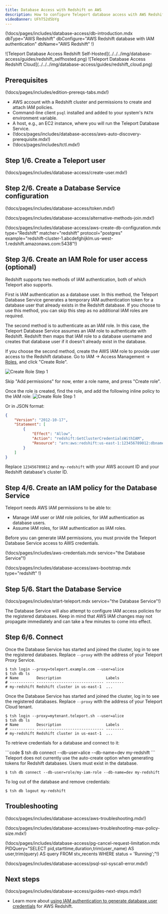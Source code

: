 ```yaml
---
title: Database Access with Redshift on AWS
description: How to configure Teleport database access with AWS Redshift PostgreSQL.
videoBanner: UFhT52d5bYg
---
```


(!docs/pages/includes/database-access/db-introduction.mdx  dbType="AWS Redshift" dbConfigure="AWS Redshift database with IAM authentication" dbName="AWS Redshift" !)

<Tabs>
<TabItem scope={["oss", "enterprise"]} label="Self-Hosted">
![Teleport Database Access Redshift Self-Hosted](../../../img/database-access/guides/redshift_selfhosted.png)
</TabItem>
<TabItem scope={["cloud"]} label="Teleport Enterprise Cloud">
![Teleport Database Access Redshift Cloud](../../../img/database-access/guides/redshift_cloud.png)
</TabItem>

</Tabs>

## Prerequisites

(!docs/pages/includes/edition-prereqs-tabs.mdx!)

- AWS account with a Redshift cluster and permissions to create and attach IAM
  policies.
- Command-line client `psql` installed and added to your system's `PATH` environment variable.
- A host, e.g., an EC2 instance, where you will run the Teleport Database
  Service.
- (!docs/pages/includes/database-access/aws-auto-discovery-prerequisite.mdx!)
- (!docs/pages/includes/tctl.mdx!)

## Step 1/6. Create a Teleport user

(!docs/pages/includes/database-access/create-user.mdx!)

## Step 2/6. Create a Database Service configuration

(!docs/pages/includes/database-access/token.mdx!)

(!docs/pages/includes/database-access/alternative-methods-join.mdx!)

(!docs/pages/includes/database-access/aws-create-db-configuration.mdx type="Redshift" matcher="redshift" protocol="postgres" example="redshift-cluster-1.abcdefghijklm.us-west-1.redshift.amazonaws.com:5438"!)

## Step 3/6. Create an IAM Role for user access (optional) 

Redshift supports two methods of IAM authentication, both of which Teleport
also supports.

First is IAM authentication as a database user. In this method, the Teleport
Database Service generates a temporary IAM authentication token for a database
user that already exists in the Redshift database. If you choose to use this
method, you can skip this step as no additional IAM roles are required.

The second method is to authenticate as an IAM role. In this case, the Teleport
Database Service assumes an IAM role to authenticate with Redshift. Redshift
then maps that IAM role to a database username and creates that database user
if it doesn't already exist in the database.

If you choose the second method, create the AWS IAM role to provide user access
to the Redshift database. Go to IAM -> Access Management ->
[Roles](https://console.aws.amazon.com/iamv2/home#/roles), and click "Create Role".

![Create Role Step 1](../../../img/database-access/guides/keyspaces/create-role-step1.png)

Skip "Add permissions" for now, enter a role name, and press "Create role".

Once the role is created, find the role, and add the following inline policy to
the IAM role:
![Create Role Step 1](../../../img/database-access/guides/create-redshift-iam-role-policy.png)

Or in JSON format:
```json
{
	"Version": "2012-10-17",
	"Statement": [
		{
			"Effect": "Allow",
			"Action": "redshift:GetClusterCredentialsWithIAM",
			"Resource": "arn:aws:redshift:us-east-1:123456789012:dbname:my-redshift/*"
		}
	]
}
```

Replace `123456789012` and `my-redshift` with your AWS account ID and your
Redshift database's cluster ID. 

## Step 4/6. Create an IAM policy for the Database Service

Teleport needs AWS IAM permissions to be able to:
- Manage IAM user or IAM role policies, for IAM authentication as database users.
- Assume IAM roles, for IAM authentication as IAM roles.

Before you can generate IAM permissions, you must provide the Teleport Database
Service access to AWS credentials.

(!docs/pages/includes/aws-credentials.mdx service="the Database Service"!)

(!docs/pages/includes/database-access/aws-bootstrap.mdx type="redshift" !)

## Step 5/6. Start the Database Service

(!docs/pages/includes/start-teleport.mdx service="the Database Service"!)

The Database Service will also attempt to configure IAM access policies for the
registered databases. Keep in mind that AWS IAM changes may not propagate
immediately and can take a few minutes to come into effect.

## Step 6/6. Connect

<Tabs>
<TabItem scope={["oss", "enterprise"]} label="Self-Hosted">

Once the Database Service has started and joined the cluster, log in to see the
registered databases. Replace `--proxy` with the address of your Teleport Proxy
Service.

```code
$ tsh login --proxy=teleport.example.com --user=alice
$ tsh db ls
# Name        Description                    Labels
# ----------- ------------------------------ --------
# my-redshift Redshift cluster in us-east-1  ...
```

</TabItem>
<TabItem scope={["cloud"]} label="Teleport Enterprise Cloud">

Once the Database Service has started and joined the cluster, log in to see the
registered databases. Replace `--proxy` with the address of your Teleport Cloud
tenant.

```code
$ tsh login --proxy=mytenant.teleport.sh --user=alice
$ tsh db ls
# Name        Description                    Labels
# ----------- ------------------------------ --------
# my-redshift Redshift cluster in us-east-1  ...
```

</TabItem>

</Tabs>

To retrieve credentials for a database and connect to it:

<Tabs>
<TabItem label="Authenticate as database users">
```code
$ tsh db connect --db-user=alice --db-name=dev my-redshift
```

<Admonition type="note" title="Database users must exist">
  Teleport does not currently use the auto-create option when generating
  tokens for Redshift databases. Users must exist in the database.
</Admonition>
</TabItem>

<TabItem label="Authenticate as IAM roles">

```code
$ tsh db connect --db-user=role/my-iam-role --db-name=dev my-redshift
```
</TabItem>
</Tabs>

To log out of the database and remove credentials:

```code
$ tsh db logout my-redshift
```

## Troubleshooting

(!docs/pages/includes/database-access/aws-troubleshooting.mdx!)

(!docs/pages/includes/database-access/aws-troubleshooting-max-policy-size.mdx!)

(!docs/pages/includes/database-access/pg-cancel-request-limitation.mdx PIDQuery="SELECT pid,starttime,duration,trim(user_name) AS user,trim(query) AS query FROM stv_recents WHERE status = 'Running';"!)

(!docs/pages/includes/database-access/psql-ssl-syscall-error.mdx!)

## Next steps

(!docs/pages/includes/database-access/guides-next-steps.mdx!)
- Learn more about [using IAM authentication to generate database user
  credentials](https://docs.aws.amazon.com/redshift/latest/mgmt/generating-user-credentials.html) for AWS Redshift.
